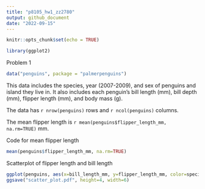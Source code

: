 ```yaml
---
title: "p8105_hw1_zz2780"
output: github_document
date: "2022-09-15"
---
```


```r
knitr::opts_chunk$set(echo = TRUE)
```
```r
library(ggplot2)
```

Problem 1
```r
data("penguins", package = "palmerpenguins")
```

This data includes the species, year (2007-2009), and sex of penguins and island they live in. It also includes each penguin's bill length (mm), bill depth (mm), flipper length (mm), and body mass (g).

The data has `r nrow(penguins)` rows and `r ncol(penguins)` columns.

The mean flipper length is `r mean(penguins$flipper_length_mm, na.rm=TRUE)` mm.

Code for mean flipper length
```r
mean(penguins$flipper_length_mm, na.rm=TRUE)
```
Scatterplot of flipper length and bill length
```r
ggplot(penguins, aes(x=bill_length_mm, y=flipper_length_mm, color=species))+geom_point()
ggsave("scatter_plot.pdf", height=4, width=6)
```

